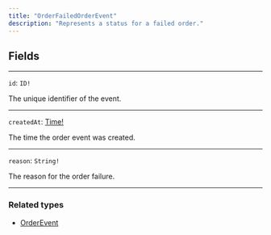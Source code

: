 ```yaml
---
title: "OrderFailedOrderEvent"
description: "Represents a status for a failed order."
---
```


## Fields

---

`id`: `ID!`

The unique identifier of the event.

---

`createdAt`: [Time!](/api-reference/time)

The time the order event was created.

---

`reason`: `String!`

The reason for the order failure.

---

### Related types

* [OrderEvent](/api-reference/orderevent)